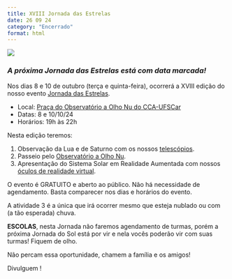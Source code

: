 ```yaml
---
title: XVIII Jornada das Estrelas
date: 26 09 24
category: "Encerrado" 
format: html
---
```


![](xviii_jornada_das_estrelas_divulgacao.jpeg)


### *A próxima Jornada das Estrelas está com data marcada!*


Nos dias 8 e 10 de outubro (terça e quinta-feira), ocorrerá a XVIII edição do nosso evento [Jornada das Estrelas](/atividades/jornada_das_estrelas/jornada_das_estrelas.qmd). 

- Local: [Praça do Observatório a Olho Nu do CCA-UFSCar](/localizacao/localizacao.qmd)
- Datas: 8 e 10/10/24
- Horários: 19h às 22h 

Nesta edição teremos:

1. Observação da Lua e de Saturno com os nossos [telescópios](/acervo/itens/c6-s/c6s.qmd).
2. Passeio pelo [Observatório a Olho Nu](/atividades/observatorio/observatorio.qmd).
3. Apresentação do Sistema Solar em Realidade Aumentada com nossos [óculos de realidade virtual](/acervo/itens/quest2/quest2.qmd).

O evento é GRATUITO e aberto ao público. Não há necessidade de agendamento. Basta comparecer nos dias e horários do evento.

A atividade 3 é a única que irá ocorrer mesmo que esteja nublado ou com (a tão esperada) chuva.

**ESCOLAS**, nesta Jornada não faremos agendamento de turmas, porém a próxima Jornada do Sol está por vir e nela vocês poderão vir com suas turmas! Fiquem de olho.

Não percam essa oportunidade, chamem a família e os amigos!

Divulguem [<i class="bi bi-instagram"></i>](https://www.instagram.com/p/DAW0IgOSeJC/?igsh=MTg5YzNvamt6c3k0MQ==)!
